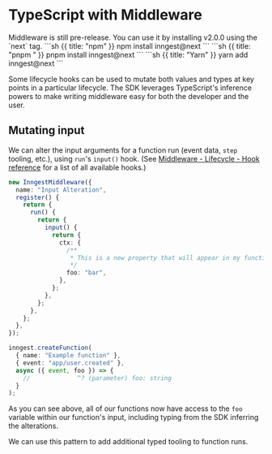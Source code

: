# TypeScript with Middleware <VersionBadge version="v2.0.0+" />

<Callout>
Middleware is still pre-release. You can use it by installing v2.0.0 using the `next` tag.

<CodeGroup forceTabs>
```sh {{ title: "npm" }}
npm install inngest@next
```
```sh {{ title: "pnpm " }}
pnpm install inngest@next
```
```sh {{ title: "Yarn" }}
yarn add inngest@next
```
</CodeGroup>
</Callout>

Some lifecycle hooks can be used to mutate both values and types at key points in a particular lifecycle. The SDK leverages TypeScript's inference powers to make writing middleware easy for both the developer and the user.

## Mutating input

We can alter the input arguments for a function run (event data, `step` tooling, etc.), using `run`'s `input()` hook. (See [Middleware - Lifecycle - Hook reference](/docs/reference/middleware/lifecycle#hook-reference) for a list of all available hooks.)

```ts {{ title: "inngest/middleware/inputAlteration.ts" }}
new InngestMiddleware({
  name: "Input Alteration",
  register() {
    return {
      run() {
        return {
          input() {
            return {
              ctx: {
                /**
                 * This is a new property that will appear in my function.
                 */
                foo: "bar",
              },
            };
          },
        };
      },
    };
  },
});
```

```ts {{ title: "inngest/fns/myFunction.ts" }}
inngest.createFunction(
  { name: "Example function" },
  { event: "app/user.created" },
  async ({ event, foo }) => {
    //             ^? (parameter) foo: string
  }
);
```

As you can see above, all of our functions now have access to the `foo` variable within our function's input, including typing from the SDK inferring the alterations.

We can use this pattern to add additional typed tooling to function runs.
